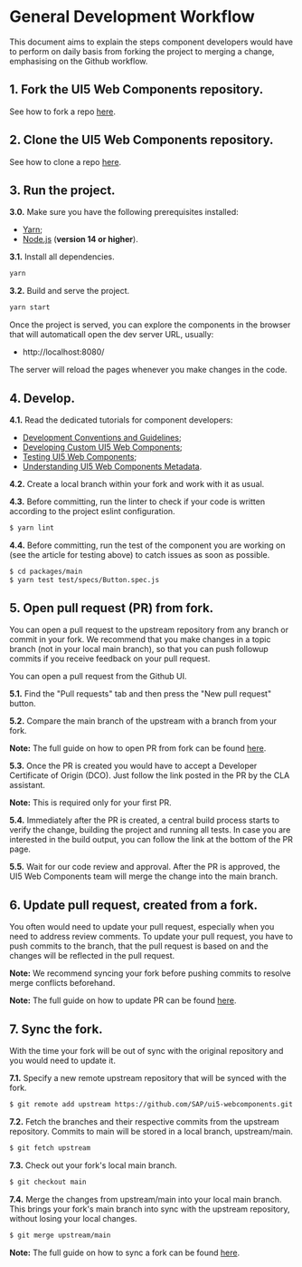 
<Meta title="Docs/Contributing/Development workflow" />

# General Development Workflow
This document aims to explain the steps component developers would have to perform
on daily basis from forking the project to merging a change, emphasising on the Github workflow.


## 1. Fork the UI5 Web Components repository.
See how to fork a repo [here](https://docs.github.com/en/github/getting-started-with-github/fork-a-repo).


## 2. Clone the UI5 Web Components repository.
See how to clone a repo [here](https://docs.github.com/en/github/creating-cloning-and-archiving-repositories/cloning-a-repository).


## 3. Run the project.

**3.0.** Make sure you have the following prerequisites installed:
- [Yarn](https://yarnpkg.com/en);
- [Node.js](https://nodejs.org/) (**version 14 or higher**).


**3.1.** Install all dependencies.
```sh
yarn
```

**3.2.** Build and serve the project.
```sh
yarn start
```
Once the project is served, you can explore the components in the browser that will automaticall open the dev server URL, usually:
 - http://localhost:8080/

The server will reload the pages whenever you make changes in the code.

## 4. Develop. 

**4.1.** Read the dedicated tutorials for component developers:

- [Development Conventions and Guidelines](./?path=/docs/docs-contributing-conventions-and-guidelines--docs);
- [Developing Custom UI5 Web Components](./?path=/docs/docs-development-custom-ui5-web-components--docs);
- [Testing UI5 Web Components](./?path=/docs/docs-development-testing-ui5-web-components--docs);
- [Understanding UI5 Web Components Metadata](./?path=/docs/docs-development-understanding-components-metadata--docs).

**4.2.** Create a local branch within your fork and work with it as usual.

**4.3.** Before committing, run the linter to check if your code is written according to the project eslint configuration.

```sh
$ yarn lint
```

**4.4.** Before committing, run the test of the component you are working on (see the article for testing above) to catch issues as soon as possible.

```sh
$ cd packages/main
$ yarn test test/specs/Button.spec.js
```

## 5. Open pull request (PR) from fork.

You can open a pull request to the upstream repository from any branch or commit in your fork.
We recommend that you make changes in a topic branch (not in your local main branch), so that you can push followup commits if you receive feedback on your pull request. 

You can open a pull request from the Github UI. 

**5.1.** Find the "Pull requests" tab and then press the "New pull request" button.

**5.2.** Compare the main branch of the upstream with a branch from your fork.

**Note:** The full guide on how to open PR from fork can be found [here](https://docs.github.com/en/github/collaborating-with-issues-and-pull-requests/creating-a-pull-request-from-a-fork).

**5.3.** Once the PR is created you would have to accept a Developer Certificate of Origin (DCO).
Just follow the link posted in the PR by the CLA assistant.

**Note:** This is required only for your first PR.

**5.4.** Immediately after the PR is created, a central build process starts to verify the change,
building the project and running all tests.
In case you are interested in the build output, you can follow the link at the bottom of the PR page.

**5.5.** Wait for our code review and approval. 
After the PR is approved, the UI5 Web Components team will merge the change into the main branch.


## 6. Update pull request, created from a fork.

You often would need to update your pull request, especially when you need to address review comments.
To update your pull request, you have to push commits to the branch, that the pull request is based on
and the changes will be reflected in the pull request.

**Note:** We recommend syncing your fork before pushing commits to resolve merge conflicts beforehand.

**Note:** The full guide on how to update PR can be found [here](https://docs.github.com/en/github/collaborating-with-issues-and-pull-requests/committing-changes-to-a-pull-request-branch-created-from-a-fork).

## 7. Sync the fork.

With the time your fork will be out of sync with the original repository
and you would need to update it.

**7.1.** Specify a new remote upstream repository that will be synced with the fork.

```sh
$ git remote add upstream https://github.com/SAP/ui5-webcomponents.git
```

**7.2.** Fetch the branches and their respective commits from the upstream repository.
Commits to main will be stored in a local branch, upstream/main.

```sh
$ git fetch upstream
```

**7.3.** Check out your fork's local main branch.

```sh
$ git checkout main
```

**7.4.** Merge the changes from upstream/main into your local main branch.
This brings your fork's main branch into sync with the upstream repository, without losing your local changes.

```sh
$ git merge upstream/main
```

**Note:** The full guide on how to sync a fork can be found [here](https://docs.github.com/en/github/collaborating-with-issues-and-pull-requests/syncing-a-fork).

<Footer />